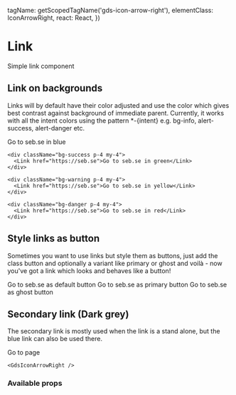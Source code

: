 
  tagName: getScopedTagName('gds-icon-arrow-right'),
  elementClass: IconArrowRight,
  react: React,
})


<Meta of={LinkStories} />

# Link

Simple link component

<Story of={LinkStories.Link} />

## Link on backgrounds

Links will by default have their color adjusted and use the color which gives best contrast against background of immediate parent.
Currently, it works with all the intent colors using the pattern \*-\{intent} e.g. bg-info, alert-success, alert-danger etc.

<Canvas>
  <div>
    <div className="bg-info p-4 my-4">
      <Link href="https://seb.se" className="bg-info">
        Go to seb.se in blue
      </Link>
    </div>

    <div className="bg-success p-4 my-4">
      <Link href="https://seb.se">Go to seb.se in green</Link>
    </div>

    <div className="bg-warning p-4 my-4">
      <Link href="https://seb.se">Go to seb.se in yellow</Link>
    </div>

    <div className="bg-danger p-4 my-4">
      <Link href="https://seb.se">Go to seb.se in red</Link>
    </div>
  </div>
</Canvas>

## Style links as button

Sometimes you want to use links but style them as buttons, just add the class button and optionally a variant like primary or ghost and voilà -
now you've got a link which looks and behaves like a button!

<Canvas>
  <Link button href="https://seb.se">
    Go to seb.se as default button
  </Link>

  <Link button="primary" href="https://seb.se">
    Go to seb.se as primary button
  </Link>

  <Link button="ghost" href="https://seb.se">
    Go to seb.se as ghost button
  </Link>
</Canvas>

## Secondary link (Dark grey)

The secondary link is mostly used when the link is a stand alone, but the blue link can also be used there.

<Canvas>
  <Link secondary href="#">
    Go to page

    <GdsIconArrowRight />
  </Link>
</Canvas>

### Available props

<Controls />

